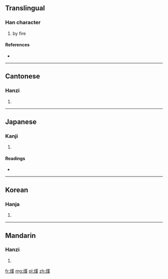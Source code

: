 ==Translingual==

===Han character===
{{Han char|rn=86|rad=火|as=11|sn=15|four=9403<sub>4</sub>|canj=火廿中人 (FTLO)}}

# by fire

====References====
* {{Han ref|kx=0681.030|dkj=19355|dj=1092.200|hdz=32227.120|uh=71AF|ud=29103|bh=E663|bd=58979}}

----

==Cantonese==

===Hanzi===
{{yue-hanzi|jyut=|y=hon5}}

# {{defn|Cantonese|sort=火11}}

----

==Japanese==

===Kanji===
{{ja-kanji|grade=|rs=火11}}

# {{defn|Japanese|sort=火11}}

====Readings====
* {{ja-readings|on=[[ぜん]] (zen), [[ねん]] (nen), [[がん]] (gan)|kun=[[がわく]] (gawaku)}}

----

==Korean==

===Hanja===
{{ko-hanja|hangeul=선|eumhun=|rv=seon|mr=sŏn|y=sen}}

# {{defn|Korean|sort=火11}}

----

==Mandarin==

===Hanzi===
{{cmn-hanzi|pin=[[hàn]] ([[han4]])|wg=han<sup>4</sup>}}

# {{defn|Mandarin|sort=火11}}

[[fr:熯]]
[[mg:熯]]
[[pl:熯]]
[[zh:熯]]